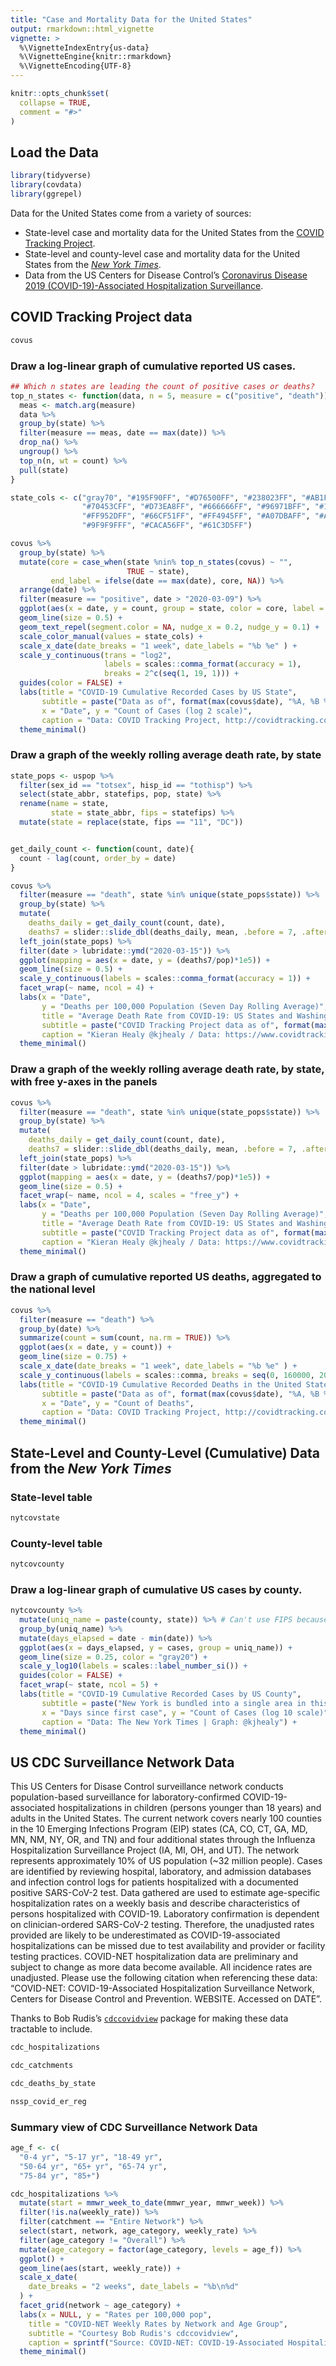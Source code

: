 ```yaml
---
title: "Case and Mortality Data for the United States"
output: rmarkdown::html_vignette
vignette: >
  %\VignetteIndexEntry{us-data}
  %\VignetteEngine{knitr::rmarkdown}
  %\VignetteEncoding{UTF-8}
---
```


```r
knitr::opts_chunk$set(
  collapse = TRUE,
  comment = "#>"
)
```

## Load the Data

```r
library(tidyverse)
library(covdata)
library(ggrepel)
```

Data for the United States come from a variety of sources:

- State-level case and mortality data for the United States from the [COVID Tracking Project](https://covidtracking.com). 
- State-level and county-level case and mortality data for the United States from the [_New York Times_](https://github.com/nytimes/covid-19-data).
- Data from the US Centers for Disease Control's [Coronavirus Disease 2019 (COVID-19)-Associated Hospitalization Surveillance](https://gis.cdc.gov/grasp/covidnet/COVID19_3.html). 


## COVID Tracking Project data

```r
covus
```

### Draw a log-linear graph of cumulative reported US cases.

```r
## Which n states are leading the count of positive cases or deaths?
top_n_states <- function(data, n = 5, measure = c("positive", "death")) {
  meas <- match.arg(measure)
  data %>%
  group_by(state) %>%
  filter(measure == meas, date == max(date)) %>%
  drop_na() %>%
  ungroup() %>%
  top_n(n, wt = count) %>%
  pull(state)
}

state_cols <- c("gray70", "#195F90FF", "#D76500FF", "#238023FF", "#AB1F20FF", "#7747A3FF", 
                "#70453CFF", "#D73EA8FF", "#666666FF", "#96971BFF", "#1298A6FF", "#6F9BD6FF", 
                "#FF952DFF", "#66CF51FF", "#FF4945FF", "#A07DBAFF", "#AC7368FF", "#EF69A2FF", 
                "#9F9F9FFF", "#CACA56FF", "#61C3D5FF")

covus %>%
  group_by(state) %>%
  mutate(core = case_when(state %nin% top_n_states(covus) ~ "",
                          TRUE ~ state),
         end_label = ifelse(date == max(date), core, NA)) %>%
  arrange(date) %>%
  filter(measure == "positive", date > "2020-03-09") %>%
  ggplot(aes(x = date, y = count, group = state, color = core, label = end_label)) + 
  geom_line(size = 0.5) + 
  geom_text_repel(segment.color = NA, nudge_x = 0.2, nudge_y = 0.1) + 
  scale_color_manual(values = state_cols) + 
  scale_x_date(date_breaks = "1 week", date_labels = "%b %e" ) + 
  scale_y_continuous(trans = "log2",
                     labels = scales::comma_format(accuracy = 1),
                     breaks = 2^c(seq(1, 19, 1))) +
  guides(color = FALSE) + 
  labs(title = "COVID-19 Cumulative Recorded Cases by US State",
       subtitle = paste("Data as of", format(max(covus$date), "%A, %B %e, %Y")),
       x = "Date", y = "Count of Cases (log 2 scale)", 
       caption = "Data: COVID Tracking Project, http://covidtracking.com | Graph: @kjhealy") + 
  theme_minimal()
```

### Draw a graph of the weekly rolling average death rate, by state

```r

state_pops <- uspop %>%
  filter(sex_id == "totsex", hisp_id == "tothisp") %>%
  select(state_abbr, statefips, pop, state) %>%
  rename(name = state, 
         state = state_abbr, fips = statefips) %>%
  mutate(state = replace(state, fips == "11", "DC"))


get_daily_count <- function(count, date){
  count - lag(count, order_by = date)
}

covus %>%
  filter(measure == "death", state %in% unique(state_pops$state)) %>%
  group_by(state) %>%
  mutate(
    deaths_daily = get_daily_count(count, date), 
    deaths7 = slider::slide_dbl(deaths_daily, mean, .before = 7, .after = 0, na.rm = TRUE)) %>%
  left_join(state_pops) %>%
  filter(date > lubridate::ymd("2020-03-15")) %>%
  ggplot(mapping = aes(x = date, y = (deaths7/pop)*1e5)) + 
  geom_line(size = 0.5) + 
  scale_y_continuous(labels = scales::comma_format(accuracy = 1)) + 
  facet_wrap(~ name, ncol = 4) +
  labs(x = "Date", 
       y = "Deaths per 100,000 Population (Seven Day Rolling Average)", 
       title = "Average Death Rate from COVID-19: US States and Washington, DC", 
       subtitle = paste("COVID Tracking Project data as of", format(max(covnat$date), "%A, %B %e, %Y")), 
       caption = "Kieran Healy @kjhealy / Data: https://www.covidtracking.com/") +
  theme_minimal()

```


### Draw a graph of the weekly rolling average death rate, by state, with free y-axes in the panels

```r

covus %>%
  filter(measure == "death", state %in% unique(state_pops$state)) %>%
  group_by(state) %>%
  mutate(
    deaths_daily = get_daily_count(count, date), 
    deaths7 = slider::slide_dbl(deaths_daily, mean, .before = 7, .after = 0, na.rm = TRUE)) %>%
  left_join(state_pops) %>%
  filter(date > lubridate::ymd("2020-03-15")) %>%
  ggplot(mapping = aes(x = date, y = (deaths7/pop)*1e5)) + 
  geom_line(size = 0.5) + 
  facet_wrap(~ name, ncol = 4, scales = "free_y") +
  labs(x = "Date", 
       y = "Deaths per 100,000 Population (Seven Day Rolling Average)", 
       title = "Average Death Rate from COVID-19: US States and Washington, DC. Free scales.", 
       subtitle = paste("COVID Tracking Project data as of", format(max(covnat$date), "%A, %B %e, %Y")), 
       caption = "Kieran Healy @kjhealy / Data: https://www.covidtracking.com/") +
  theme_minimal()

```



### Draw a graph of cumulative reported US deaths, aggregated to the national level

```r
covus %>%
  filter(measure == "death") %>%
  group_by(date) %>%
  summarize(count = sum(count, na.rm = TRUE)) %>%
  ggplot(aes(x = date, y = count)) + 
  geom_line(size = 0.75) + 
  scale_x_date(date_breaks = "1 week", date_labels = "%b %e" ) + 
  scale_y_continuous(labels = scales::comma, breaks = seq(0, 160000, 20000)) + 
  labs(title = "COVID-19 Cumulative Recorded Deaths in the United States",
       subtitle = paste("Data as of", format(max(covus$date), "%A, %B %e, %Y"), "Recorded counts underestimate total mortality."),
       x = "Date", y = "Count of Deaths", 
       caption = "Data: COVID Tracking Project, http://covidtracking.com | Graph: @kjhealy") + 
  theme_minimal()
```

## State-Level and County-Level (Cumulative) Data from the _New York Times_


### State-level table

```r
nytcovstate
```

### County-level table

```r
nytcovcounty
```

### Draw a log-linear graph of cumulative US cases by county.

```r
nytcovcounty %>%
  mutate(uniq_name = paste(county, state)) %>% # Can't use FIPS because of how the NYT bundled cities
  group_by(uniq_name) %>%
  mutate(days_elapsed = date - min(date)) %>%
  ggplot(aes(x = days_elapsed, y = cases, group = uniq_name)) + 
  geom_line(size = 0.25, color = "gray20") + 
  scale_y_log10(labels = scales::label_number_si()) + 
  guides(color = FALSE) + 
  facet_wrap(~ state, ncol = 5) + 
  labs(title = "COVID-19 Cumulative Recorded Cases by US County",
       subtitle = paste("New York is bundled into a single area in this data.\nData as of", format(max(nytcovcounty$date), "%A, %B %e, %Y")),
       x = "Days since first case", y = "Count of Cases (log 10 scale)", 
       caption = "Data: The New York Times | Graph: @kjhealy") + 
  theme_minimal()

```

## US CDC Surveillance Network Data

This US Centers for Disase Control surveillance network conducts population-based surveillance for laboratory-confirmed COVID-19-associated hospitalizations in children (persons younger than 18 years) and adults in the United States. The current network covers nearly 100 counties in the 10 Emerging Infections Program (EIP) states (CA, CO, CT, GA, MD, MN, NM, NY, OR, and TN) and four additional states through the Influenza Hospitalization Surveillance Project (IA, MI, OH, and UT). The network represents approximately 10% of US population (~32 million people).  Cases are identified by reviewing hospital, laboratory, and admission databases and infection control logs for
patients hospitalized with a documented positive SARS-CoV-2 test. Data gathered are used to estimate
age-specific hospitalization rates on a weekly basis and describe characteristics of persons
hospitalized with COVID-19. Laboratory confirmation is dependent on clinician-ordered SARS-CoV-2
testing. Therefore, the unadjusted rates provided are likely to be underestimated as
COVID-19-associated hospitalizations can be missed due to test availability and provider or facility
testing practices.  COVID-NET hospitalization data are preliminary and subject to change as more data
become available. All incidence rates are unadjusted. Please use the following citation when
referencing these data: “COVID-NET: COVID-19-Associated Hospitalization Surveillance Network, Centers
for Disease Control and Prevention. WEBSITE. Accessed on DATE”.

Thanks to Bob Rudis's [`cdccovidview`](https://github.com/hrbrmstr/cdccovidview) package for making these data tractable to include. 

```r
cdc_hospitalizations

cdc_catchments

cdc_deaths_by_state

nssp_covid_er_reg
```

### Summary view of CDC Surveillance Network Data

```r

age_f <- c(
  "0-4 yr", "5-17 yr", "18-49 yr", 
  "50-64 yr", "65+ yr", "65-74 yr", 
  "75-84 yr", "85+")

cdc_hospitalizations %>%
  mutate(start = mmwr_week_to_date(mmwr_year, mmwr_week)) %>% 
  filter(!is.na(weekly_rate)) %>% 
  filter(catchment == "Entire Network") %>% 
  select(start, network, age_category, weekly_rate) %>%  
  filter(age_category != "Overall") %>% 
  mutate(age_category = factor(age_category, levels = age_f)) %>% 
  ggplot() +
  geom_line(aes(start, weekly_rate)) +
  scale_x_date(
    date_breaks = "2 weeks", date_labels = "%b\n%d"
  ) +
  facet_grid(network ~ age_category) +
  labs(x = NULL, y = "Rates per 100,000 pop",
    title = "COVID-NET Weekly Rates by Network and Age Group",
    subtitle = "Courtesy Bob Rudis's cdccovidview",
    caption = sprintf("Source: COVID-NET: COVID-19-Associated Hospitalization Surveillance Network, Centers for Disease Control and Prevention.\n<https://gis.cdc.gov/grasp/COVIDNet/COVID19_3.html>; Accessed on %s", Sys.Date())) +
  theme_minimal()

```

